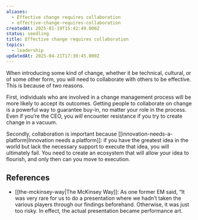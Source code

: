 ```yaml
---
aliases:
  - Effective change requires collaboration
  - effective-change-requires-collaboration
createdAt: 2025-01-19T15:42:49.000Z
status: seedling
title: Effective change requires collaboration
topics:
  - leadership
updatedAt: 2025-04-21T17:30:45.000Z
---
```

When introducing some kind of change, whether it be technical, cultural, or of some other form, you will need to collaborate with others to be effective. This is because of two reasons.

First, individuals who are involved in a change management process will be more likely to accept its outcomes. Getting people to collaborate on change is a powerful way to guarantee buy-in, no matter your role in the process. Even if you’re the CEO, you _will_ encounter resistance if you try to create change in a vacuum.

Secondly, collaboration is important because [[innovation-needs-a-platform|Innovation needs a platform]]: if you have the greatest idea in the world but lack the necessary support to execute that idea, you will ultimately fail. You need to create an ecosystem that will allow your idea to flourish, and only then can you move to execution.

## References

- [[the-mckinsey-way|The McKinsey Way]]: As one former EM said, “It was very rare for us to do a presentation where we hadn’t taken the various players through our findings beforehand. Otherwise, it was just too risky. In effect, the actual presentation became performance art.
